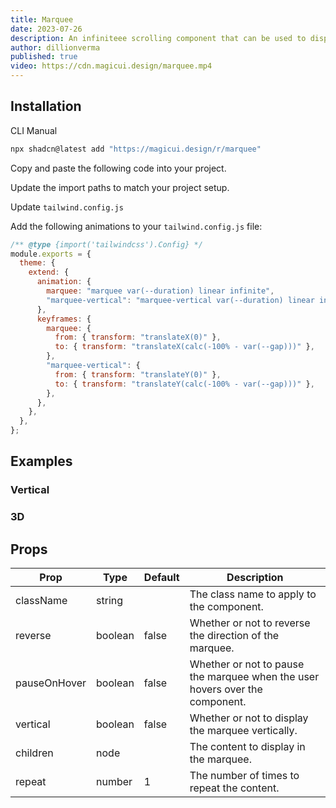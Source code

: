```yaml
---
title: Marquee
date: 2023-07-26
description: An infiniteee scrolling component that can be used to display text, images, or videos.
author: dillionverma
published: true
video: https://cdn.magicui.design/marquee.mp4
---
```


<ComponentPreview name="marquee-demo" />

## Installation

<Tabs defaultValue="cli">

<TabsList>
  <TabsTrigger value="cli">CLI</TabsTrigger>
  <TabsTrigger value="manual">Manual</TabsTrigger>
</TabsList>
<TabsContent value="cli">

```bash
npx shadcn@latest add "https://magicui.design/r/marquee"
```

</TabsContent>

<TabsContent value="manual">

<Steps>

<Step>Copy and paste the following code into your project.</Step>

<ComponentSource name="marquee" />

<Step>Update the import paths to match your project setup.</Step>

<Step>Update `tailwind.config.js`</Step>

Add the following animations to your `tailwind.config.js` file:

```js title="tailwind.config.js" {5-18}
/** @type {import('tailwindcss').Config} */
module.exports = {
  theme: {
    extend: {
      animation: {
        marquee: "marquee var(--duration) linear infinite",
        "marquee-vertical": "marquee-vertical var(--duration) linear infinite",
      },
      keyframes: {
        marquee: {
          from: { transform: "translateX(0)" },
          to: { transform: "translateX(calc(-100% - var(--gap)))" },
        },
        "marquee-vertical": {
          from: { transform: "translateY(0)" },
          to: { transform: "translateY(calc(-100% - var(--gap)))" },
        },
      },
    },
  },
};
```

</Steps>

</TabsContent>

</Tabs>

## Examples

### Vertical

<ComponentPreview name="marquee-demo-vertical" />

### 3D

<ComponentPreview name="marquee-3d" />

## Props

| Prop         | Type    | Default | Description                                                                  |
| ------------ | ------- | ------- | ---------------------------------------------------------------------------- |
| className    | string  |         | The class name to apply to the component.                                    |
| reverse      | boolean | false   | Whether or not to reverse the direction of the marquee.                      |
| pauseOnHover | boolean | false   | Whether or not to pause the marquee when the user hovers over the component. |
| vertical     | boolean | false   | Whether or not to display the marquee vertically.                            |
| children     | node    |         | The content to display in the marquee.                                       |
| repeat       | number  | 1       | The number of times to repeat the content.                                   |

